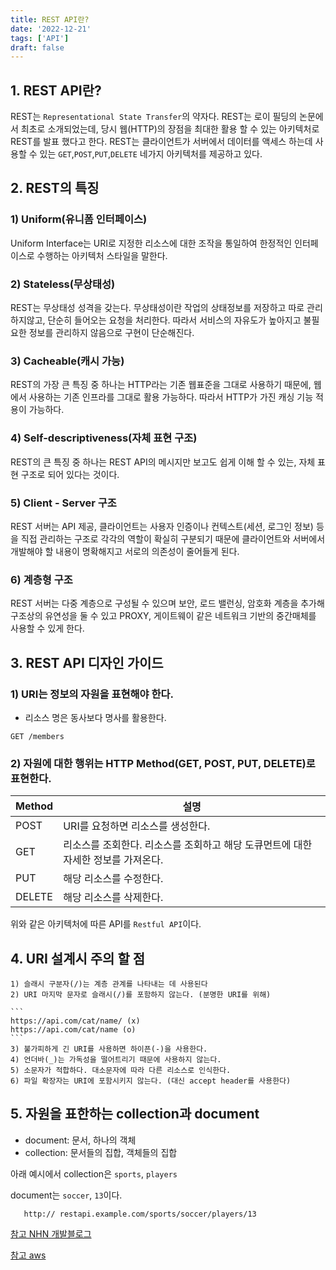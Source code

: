 ```yaml
---
title: REST API란?
date: '2022-12-21'
tags: ['API']
draft: false
---
```


## 1. REST API란?

REST는 `Representational State Transfer`의 약자다. REST는 로이 필딩의 논문에서 최초로 소개되었는데,
당시 웹(HTTP)의 장점을 최대한 활용 할 수 있는 아키텍처로 REST를 발표 했다고 한다.
REST는 클라이언트가 서버에서 데이터를 액세스 하는데 사용할 수 있는 `GET`,`POST`,`PUT`,`DELETE` 네가지 아키텍처를 제공하고 있다.

## 2. REST의 특징

### 1) Uniform(유니폼 인터페이스)

Uniform Interface는 URI로 지정한 리소스에 대한 조작을 통일하여 한정적인 인터페이스로 수행하는 아키텍처 스타일을 말한다.

### 2) Stateless(무상태성)

REST는 무상태성 성격을 갖는다. 무상태성이란 작업의 상태정보를 저장하고 따로 관리하지않고, 단순히 들어오는 요청을 처리한다.
따라서 서비스의 자유도가 높아지고 불필요한 정보를 관리하지 않음으로 구현이 단순해진다.

### 3) Cacheable(캐시 가능)

REST의 가장 큰 특징 중 하나는 HTTP라는 기존 웹표준을 그대로 사용하기 때문에, 웹에서 사용하는 기존 인프라를 그대로 활용 가능하다.
따라서 HTTP가 가진 캐싱 기능 적용이 가능하다.

### 4) Self-descriptiveness(자체 표현 구조)

REST의 큰 특징 중 하나는 REST API의 메시지만 보고도 쉽게 이해 할 수 있는, 자체 표현 구조로 되어 있다는 것이다.

### 5) Client - Server 구조

REST 서버는 API 제공, 클라이언트는 사용자 인증이나 컨텍스트(세션, 로그인 정보) 등을 직접 관리하는 구조로
각각의 역할이 확실히 구분되기 때문에 클라이언트와 서버에서 개발해야 할 내용이 명확해지고 서로의 의존성이 줄어들게 된다.

### 6) 계층형 구조

REST 서버는 다중 계층으로 구성될 수 있으며 보안, 로드 밸런싱, 암호화 계층을 추가해 구조상의 유연성을 둘 수 있고
PROXY, 게이트웨이 같은 네트워크 기반의 중간매체를 사용할 수 있게 한다.

## 3. REST API 디자인 가이드

### 1) URI는 정보의 자원을 표현해야 한다.

- 리소스 명은 동사보다 명사를 활용한다.

```
GET /members
```

### 2) 자원에 대한 행위는 HTTP Method(GET, POST, PUT, DELETE)로 표현한다.

| Method | 설명                                                                              |
| ------ | --------------------------------------------------------------------------------- |
| POST   | URI를 요청하면 리소스를 생성한다.                                                 |
| GET    | 리소스를 조회한다. 리소스를 조회하고 해당 도큐먼트에 대한 자세한 정보를 가져온다. |
| PUT    | 해당 리소스를 수정한다.                                                           |
| DELETE | 해당 리소스를 삭제한다.                                                           |

위와 같은 아키텍처에 따른 API를 `Restful API`이다.

## 4. URI 설계시 주의 할 점

    1) 슬래시 구분자(/)는 계층 관계를 나타내는 데 사용된다
    2) URI 마지막 문자로 슬래시(/)를 포함하지 않는다. (분명한 URI를 위해)

    ```
    https://api.com/cat/name/ (x)
    https://api.com/cat/name (o)
    ```
    3) 불가피하게 긴 URI를 사용하면 하이픈(-)을 사용한다.
    4) 언더바(_)는 가독성을 떨어트리기 때문에 사용하지 않는다.
    5) 소문자가 적합하다. 대소문자에 따라 다른 리소스로 인식한다.
    6) 파일 확장자는 URI에 포함시키지 않는다. (대신 accept header를 사용한다)

## 5. 자원을 표한하는 collection과 document

- document: 문서, 하나의 객체
- collection: 문서들의 집합, 객체들의 집합

아래 예시에서 collection은 `sports`, `players`

document는 `soccer`, `13`이다.

```
   http:// restapi.example.com/sports/soccer/players/13
```

[참고 NHN 개발블로그](https://meetup.toast.com/posts/92)

[참고 aws](https://aws.amazon.com/ko/what-is/api/)
